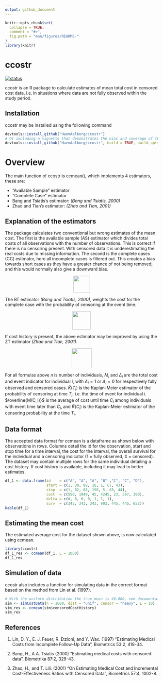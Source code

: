 ```yaml
---
output: github_document
---
```


<!-- README.md is generated from README.Rmd. Please edit that file -->

```r
knitr::opts_chunk$set(
  collapse = TRUE,
  comment = "#>",
  fig.path = "man/figures/README-"
)
library(knitr)
```

# ccostr
[![status](http://joss.theoj.org/papers/0b9e631729dd9fadff3d6875e84ed954/status.svg)](http://joss.theoj.org/papers/0b9e631729dd9fadff3d6875e84ed954)


ccostr is an R package to calculate estimates of mean total cost in censored cost data, i.e. in situations where data are not fully observed within the study period.

## Installation
ccostr may be installed using the following command
```r
devtools::install_github("HaemAalborg/ccostr")
# Or including a vignette that demonstrates the bias and coverage of the estimators
devtools::install_github("HaemAalborg/ccostr", build = TRUE, build_opts = c("--no-resave-data", "--no-manual"))
```

# Overview
The main function of ccostr is ccmean(), which implements 4 estimators, these are:

 - "Available Sample" estimator
 - "Complete Case" estimator
 - Bang and Tsiatis's estimator: *(Bang and Tsiatis, 2000)*
 - Zhao and Tian's estimator: *(Zhao and Tian, 2001)*


## Explanation of the estimators
The package calculates two conventional but wrong estimates of the mean cost. The first is the available sample (AS) estimator which divides total costs of all observations with the number of observations. This is correct if there is no censoring present. With censored data it is underestimating the real costs due to missing information. The second is the complete cases  (CC) estimator, here all incomplete cases is filtered out. This creates a bias towards short cases as they have a greater chance of not being removed, and this would normally also give a downward bias.

<p align="center">
  <img src="img/f1.png" height="55"/>
</p>

The BT estimator *(Bang and Tsiatis, 2000)*, weights the cost for the complete case with the probability of censoring at the event time.

<p align="center">
<img src="img/f2.png" height="60"/>
</p>

If cost history is present, the above estimator may be improved by using the ZT estimator *(Zhao and Tian, 2001)*.

<p align="center">
<img src="img/f3.png" height="65"/>
</p>

For all formulas above $n$ is number of individuals, $M_i$ and $\Delta_i$ are the total cost and event indicator for individual $i$, with $\Delta_i = 1$ or $\Delta_i = 0$ for respectively fully observed and censored cases. $\hat{K}(T_i)$ is the Kaplan-Meier estimator of the probability of censoring at time $T_i$, i.e. the time of event for individual $i$.   $\overline{M(C_i)}$ is the average of cost until time $C_i$ among individuals with event time later than $C_i$, and $\hat{K}(C_i)$ is the Kaplan-Meier estimator of the censoring probability at the time $T_i$.

## Data format
The accepted data format for ccmean is a dataframe as shown below with observations in rows. Columns detail the id for the observation, start and stop time for a time interval, the cost for the interval, the overall survival for the individual and a censoring indicator (1 = fully observed, 0 = censored). The dataset may contain multiple rows for the same individual detailing a cost history. If cost history is available, including it may lead to better estimates.
```r
df_1 <- data.frame(id    = c("A", "A", "A", "B" ,"C", "C", "D"),
                   start = c(1, 30, 88, 18, 1, 67, 43),
                   stop  = c(1, 82, 88, 198, 5, 88, 44),
                   cost  = c(550, 1949, 45, 4245, 23, 567, 300),
                   delta = c(0, 0, 0, 0, 1, 1, 1),
                   surv  = c(343, 343, 343, 903, 445, 445, 652))
kable(df_1)
```

## Estimating the mean cost
The estimated average cost for the dataset shown above, is now calculated using ccmean.
```r
library(ccostr)
df_1_res <- ccmean(df_1, L = 1000)
df_1_res
```

## Simulation of data
ccostr also includes a function for simulating data in the correct format based on the method from Lin et al. (1997).
```r
# With the uniform distribution the true mean is 40.000, see documentation for further details.
sim <- simCostData(n = 1000, dist = "unif", censor = "heavy", L = 10)
sim_res <- ccmean(sim$censoredCostHistory)
sim_res
```


## References

1. Lin, D. Y., E. J. Feuer, R. Etzioni, and Y. Wax. (1997) “Estimating Medical Costs from Incomplete Follow-Up Data”, Biometrics 53:2, 419-34.

2. Bang, H., A.A. Tsiatis (2000) "Estimating medical costs with censored data", Biometrika 87:2, 329-43.

3. Zhao, H., and T. Lili. (2001) “On Estimating Medical Cost and Incremental Cost-Effectiveness Ratios with Censored Data”, Biometrics 57:4, 1002-8.

